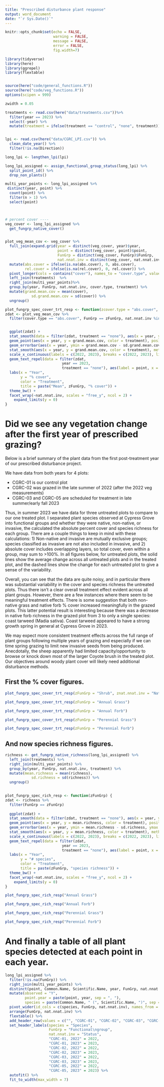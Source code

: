 ```yaml
---
title: "Prescribed disturbance plant response"
output: word_document
date: "`r Sys.Date()`"
---
```


```r
knitr::opts_chunk$set(echo = FALSE,
                      warning = FALSE,
                      message = FALSE,
                      error = FALSE, 
                      fig.width=7)
```


```r


library(tidyverse)
library(here)
library(ggrepel)
library(flextable)


source(here("code/general_functions.R"))
source(here("code/veg_functions.R"))
options(scipen = 999)

zwidth = 0.05

```



```r
treatments <- read.csv(here("data/treatments.csv"))%>% 
  filter(year == 2023) %>% 
  select(-year) %>% 
  mutate(treatment = ifelse(treatment == "control", "none", treatment))


lpi <- read.csv(here("data/CGRC_LPI.csv")) %>% 
  clean_date_year() %>% 
  filter(!is.na(Direction))

long_lpi <- lengthen_lpi(lpi)

long_lpi_assigned <- assign_functional_group_status(long_lpi) %>% 
  split_point_id() %>% 
  drop_non_plants()

multi_year_points <- long_lpi_assigned %>% 
 distinct(year, point) %>% 
  count(point) %>% 
  filter(n > 1) %>% 
  select(point)



# percent cover ----
veg_cover <- long_lpi_assigned %>% 
  get_fungrp_native_cover()


plot_veg_mean_cov <- veg_cover %>% 
  full_join(expand.grid(year = distinct(veg_cover, year)$year,
                        point = distinct(veg_cover, point)$point,
                        FunGrp = distinct(veg_cover, FunGrp)$FunGrp,
                        nat.nnat.inv = distinct(veg_cover, nat.nnat.inv)$nat.nnat.inv)) %>% 
  mutate(abs.cover = ifelse(is.na(abs.cover), 0, abs.cover),
         rel.cover = ifelse(is.na(rel.cover), 0, rel.cover)) %>% 
  pivot_longer(cols = contains("cover"), names_to = "cover.type", values_to = "cover") %>% 
  left_join(treatments)  %>% 
  right_join(multi_year_points)%>% 
  group_by(year, FunGrp, nat.nnat.inv, cover.type, treatment) %>% 
  mutate(grand.mean.cov = mean(cover),
            sd.grand.mean.cov = sd(cover)) %>% 
  ungroup()

```
  

```r
plot_fungrp_spec_cover_trt_resp <- function(zcover.type = "abs.cover", zFunGrp, znat.nnat.inv = c("Non-native", "Invasive", "Native")) {
zdat <- plot_veg_mean_cov %>% 
  filter(cover.type == "abs.cover", FunGrp == zFunGrp, nat.nnat.inv %in% znat.nnat.inv)


  ggplot(zdat) +
  stat_smooth(data = filter(zdat, treatment == "none"), aes(x = year, y = cover, color = treatment, group = point), method = "lm", se = FALSE, linetype = 2) +
  geom_point(aes(x = year, y = grand.mean.cov, color = treatment), position=position_dodge(width = zwidth), size = 2) +
  geom_errorbar(aes(x = year, ymin = grand.mean.cov - sd.grand.mean.cov, ymax = grand.mean.cov + sd.grand.mean.cov, color = treatment), position=position_dodge(width = zwidth), width = 0.1) +
  stat_smooth(aes(x = year, y = grand.mean.cov, color = treatment), method = "lm", position=position_dodge(width = zwidth), se = FALSE) +
  scale_x_continuous(labels = c(2022, 2023), breaks = c(2022, 2023), limits = c(2021.9, 2023.5)) +
  geom_text_repel(data = filter(zdat, 
                          year == 2023, 
                          treatment == "none"), aes(label = point, x = 2023, y = cover), nudge_x = .2, size = 2.5) +
  labs(x = "Year",
       y = "% cover",
       color = "Treatment",
       title = paste("Mean", zFunGrp, "% cover")) +
  theme_bw() +
  facet_wrap(~nat.nnat.inv, scales = "free_y", ncol = 2) + 
    expand_limits(y = 0)
}
```
  
  
  
# Did we see any vegetation change after the first year of prescribed grazing?  

Below is a brief summary of the plant data from the first post-treatment year of our prescribed disturbance project.

We have data from both years for 4 plots:  

* CGRC-01 is our control plot  
* CGRC-02 was grazed in the late summer of 2022 (after the 2022 veg measurements)  
* CGRC-03 and CGRC-05 are scheduled for treatment in late summer/early fall 2023  
 

Thus, in summer 2023 we have data for three untreated plots to compare to our one treated plot. I separated plant species observed at Cypress Grove into functional groups and whether they were native, non-native, or invasive, the calculated the absolute percent cover and species richness for each group. There are a couple things to keep in mind with these calculations: 1) Non-native and invasive are mutually exclusive groups; species classified as invasive are not also included in invasive, and 2) absolute cover includes overlapping layers, so total cover, even within a group, may sum to >100%. In all figures below, for untreated plots, the solid lines show the average change across all untreated plots and in the treated plot, and the dashed lines show the change for each untreated plot to give a sense of the variability.  

Overall, you can see that the data are quite noisy, and in particular there was substantial variability in the cover and species richness the untreated plots. Thus there isn't a clear overall treatment effect evident across all plant groups. However, there are a few instances where there seem to be meaningful treatment effects. There is some suggestion that both non-native grass and native forb % cover increased meaningfully in the grazed plots. This latter potential result is interesting because there was a decrease in native forb richness in the grazed plot from 3 to only a single species: coast tarweed (Madia sativa). Coast tarweed appeared to have a strong growth spring in general at Cypress Grove in 2023.   

We may expect more consistent treatment effects across the full range of plant groups following multiple years of grazing and especially if we can time spring grazing to limit new invasive seeds from being produced. Anecdotally, the sheep apparently had limited capacity/opportunity to browse or knock down most of the larger Coyote brush in the treated plot. Our objectives around woody plant cover will likely need additional disturbance methods.     


## First the % cover figures.    

```r
plot_fungrp_spec_cover_trt_resp(zFunGrp = "Shrub", znat.nnat.inv = "Native")
```

```r
plot_fungrp_spec_cover_trt_resp(zFunGrp = "Annual Grass")
```


```r
plot_fungrp_spec_cover_trt_resp(zFunGrp = "Annual Forb")
```


```r
plot_fungrp_spec_cover_trt_resp(zFunGrp = "Perennial Grass")
```


```r
plot_fungrp_spec_cover_trt_resp(zFunGrp = "Perennial Forb")
```

## And now species richness figures.   

```r


richness <- get_fungrp_native_richness(long_lpi_assigned) %>% 
  left_join(treatments) %>%
  right_join(multi_year_points) %>% 
  group_by(year, FunGrp, nat.nnat.inv, treatment) %>% 
  mutate(mean.richness = mean(richness),
            sd.richness = sd(richness)) %>% 
  ungroup()
  

plot_fungrp_spec_rich_resp <- function(zFunGrp) {
zdat <- richness %>% 
  filter(FunGrp == zFunGrp)
  
  ggplot(zdat) +
  stat_smooth(data = filter(zdat, treatment == "none"), aes(x = year, y = richness, color = treatment, group = point), method = "lm", se = FALSE, linetype = 2) +
  geom_point(aes(x = year, y = mean.richness, color = treatment), position=position_dodge(width = zwidth), size = 2) +
  geom_errorbar(aes(x = year, ymin = mean.richness - sd.richness, ymax = mean.richness + sd.richness, color = treatment), position=position_dodge(width = zwidth), width = 0.1) +
  stat_smooth(aes(x = year, y = mean.richness, color = treatment), method = "lm", position=position_dodge(width = zwidth), se = FALSE) +
  scale_x_continuous(labels = c(2022, 2023), breaks = c(2022, 2023), limits = c(2021.9, 2023.5)) +
  geom_text_repel(data = filter(zdat, 
                          year == 2023, 
                          treatment == "none"), aes(label = point, x = 2023, y = richness), nudge_x = .2, size = 2.5) + 
  labs(x = "Year",
       y = "# species",
       color = "Treatment",
       title = paste(zFunGrp, "species richness")) +
  theme_bw() +
  facet_wrap(~nat.nnat.inv, scales = "free_y", ncol = 2) + 
    expand_limits(y = 0)
}
```


```r
plot_fungrp_spec_rich_resp("Annual Grass")
```

```r
plot_fungrp_spec_rich_resp("Annual Forb")
```


```r
plot_fungrp_spec_rich_resp("Perennial Grass")
```


```r
plot_fungrp_spec_rich_resp("Perennial Forb")
```
  
  
# And finally a table of all plant species detected at each point in each year.   


```r

long_lpi_assigned %>% 
  filter(!is.na(FunGrp)) %>% 
  right_join(multi_year_points) %>% 
  distinct(point, Common.Name, Scientific.Name, year, FunGrp, nat.nnat.inv) %>% 
  mutate(observed = "Y",
         point.year = paste(point, year, sep = ", "),
         species = paste(Common.Name, " (", Scientific.Name, ")", sep = "")) %>% 
  pivot_wider(id_cols = c(species, FunGrp, nat.nnat.inv), names_from = point.year, values_from = observed) %>% 
  arrange(FunGrp, nat.nnat.inv) %>% 
  flextable() %>% 
  add_header_row(values = c("", "CGRC-01", "CGRC-02", "CGRC-03", "CGRC-05"), colwidths = c(3, 2, 2, 2, 2)) %>% 
  set_header_labels(species = "Species",
                    FunGrp = "Functional\ngroup",
                    nat.nnat.inv = "Status",
                    "CGRC-01, 2022" = 2022, 
                    "CGRC-01, 2023" = 2023, 
                    "CGRC-02, 2022" = 2022, 
                    "CGRC-02, 2023" = 2023, 
                    "CGRC-03, 2022" = 2022,
                    "CGRC-03, 2023" = 2023,
                    "CGRC-05, 2022" = 2022,
                    "CGRC-05, 2023" = 2023) %>% 
  autofit() %>% 
  fit_to_width(max_width = 7)

```

